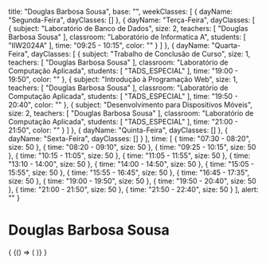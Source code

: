  title: "Douglas Barbosa Sousa",
  base: "",
  weekClasses: [
    {
      dayName: "Segunda-Feira",
      dayClasses: []
    },
    {
      dayName: "Terça-Feira",
      dayClasses: [
        {
          subject: "Laboratório de Banco de Dados",
          size: 2,
          teachers: [
            "Douglas Barbosa Sousa"
          ],
          classroom: "Laboratório de Informatica A",
          students: [
            "IIW2024A"
          ],
          time: "09:25 - 10:15",
          color: ""
        }
      ]
    },
    {
      dayName: "Quarta-Feira",
      dayClasses: [
        {
          subject: "Trabalho de Conclusão de Curso",
          size: 1,
          teachers: [
            "Douglas Barbosa Sousa"
          ],
          classroom: "Laboratório de Computação Aplicada",
          students: [
            "TADS_ESPECIAL"
          ],
          time: "19:00 - 19:50",
          color: ""
        },
        {
          subject: "Introdução à Programação Web",
          size: 1,
          teachers: [
            "Douglas Barbosa Sousa"
          ],
          classroom: "Laboratório de Computação Aplicada",
          students: [
            "TADS_ESPECIAL"
          ],
          time: "19:50 - 20:40",
          color: ""
        },
        {
          subject: "Desenvolvimento para Dispositivos Móveis",
          size: 2,
          teachers: [
            "Douglas Barbosa Sousa"
          ],
          classroom: "Laboratório de Computação Aplicada",
          students: [
            "TADS_ESPECIAL"
          ],
          time: "21:00 - 21:50",
          color: ""
        }
      ]
    },
    {
      dayName: "Quinta-Feira",
      dayClasses: []
    },
    {
      dayName: "Sexta-Feira",
      dayClasses: []
    }
  ],
  time: [
    {
      time: "07:30 - 08:20",
      size: 50
    },
    {
      time: "08:20 - 09:10",
      size: 50
    },
    {
      time: "09:25 - 10:15",
      size: 50
    },
    {
      time: "10:15 - 11:05",
      size: 50
    },
    {
      time: "11:05 - 11:55",
      size: 50
    },
    {
      time: "13:10 - 14:00",
      size: 50
    },
    {
      time: "14:00 - 14:50",
      size: 50
    },
    {
      time: "15:05 - 15:55",
      size: 50
    },
    {
      time: "15:55 - 16:45",
      size: 50
    },
    {
      time: "16:45 - 17:35",
      size: 50
    },
    {
      time: "19:00 - 19:50",
      size: 50
    },
    {
      time: "19:50 - 20:40",
      size: 50
    },
    {
      time: "21:00 - 21:50",
      size: 50
    },
    {
      time: "21:50 - 22:40",
      size: 50
    }
  ],
  alert: ""
}

# Douglas Barbosa Sousa

<div>
  {
    <BrowserOnly>
      {() => (
        <Grid
          title={data.title}
          weekClasses={data.weekClasses}
          time={data.time}
        />
      )}
    </BrowserOnly>
  }
</div>
